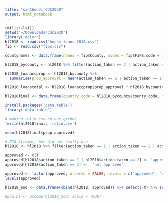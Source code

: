 ```yaml
---
title: "sanChenJi CDC2020"
output: html_notebook
---
```



```r
rm(list=ls())
setwd("~/Downloads/cdc2020")
library('dplyr')
hl2018 <- read.csv("house_loans_2018.csv")
fip <- read.csv("fips.csv")
```

```r
countynames <- data.frame(names = fip$County, codes = fip$FIPS.code + 37000)

hl2018_bycounty <- hl2018 %>% filter(action_taken == 2 | action_taken == 3 | action_taken == 1) %>% group_by(county_code) %>% summarise(n = n())

hl2018_loanaccprop <- hl2018_bycounty %>% 
  summarise(prop_approval = mean(action_taken == 2 | action_taken == 1))

hl2018_loanstotal <- hl2018_loanaccprop$prop_approval * hl2018_bycounty$n

hl2018final <- data.frame(country_code = hl2018_bycounty$county_code, totalloans.approved = hl2018_loanstotal, totalloans.incounty = hl2018_bycounty$n, prop.approved =hl2018_loanaccprop$prop_approval)

install.packages('data.table')
library('data.table')

# making ratio.csv on our github
fwrite(hl2018final, 'ratio.csv')

mean(hl2018final$prop.approved)

```

```r
# PCA Attempt, but did not really use
hl2018 <- hl2018 %>% filter(action_taken == 1 | action_taken == 2 | action_taken == 3) 

approved <- c()
approved[hl2018$action_taken == 1 | hl2018$action_taken == 2] <- "approved"
approved[hl2018$action_taken == 3] <-  "not approved"

approved <- factor(approved, ordered = FALSE, levels = c("approved", "not approved"))
levels(approved)

hl2018_mod <- data.frame(cbind(hl2018, approved)) %>% select(-X) %>% select(-activity_year) 

#pca.hl <- prcomp(hl2018_mod, scale = TRUE)
```
